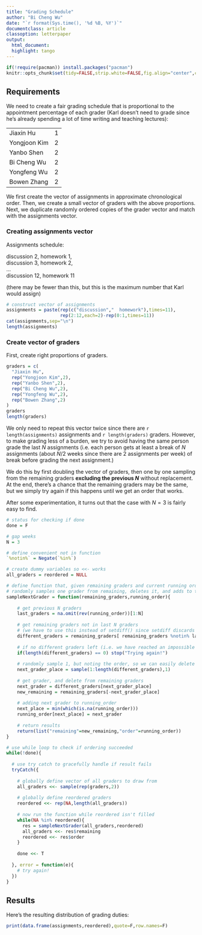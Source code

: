 ```yaml
---
title: "Grading Schedule"
author: "Bi Cheng Wu"
date: "`r format(Sys.time(), '%d %B, %Y')`"
documentclass: article
classoption: letterpaper
output:
  html_document:
  highlight: tango
---
```


```r
if(!require(pacman)) install.packages("pacman")
knitr::opts_chunk$set(tidy=FALSE,strip.white=FALSE,fig.align="center",comment=" #")
```

## Requirements

We need to create a fair grading schedule that is proportional to the appointment percentage of each grader (Karl doesn't need to grade since he's already spending a lot of time writing and teaching lectures):

|              |   |
|--------------|---|
| Jiaxin Hu    | 1 |
| Yongjoon Kim | 2 |
| Yanbo Shen   | 2 |
| Bi Cheng Wu  | 2 |
| Yongfeng Wu  | 2 |
| Bowen Zhang  | 2 |

We first create the vector of assignments in approximate chronological order. Then, we create a small vector of graders with the above proportions. Next, we duplicate randomly ordered copies of the grader vector and match with the assignments vector.

### Creating assignments vector

Assignments schedule:

discussion 2, homework 1,    
discussion 3, homework 2,    
...    
discussion 12, homework 11

(there may be fewer than this, but this is the maximum number that Karl would assign)

```r
# construct vector of assignments
assignments = paste(rep(c("discussion","  homework"),times=11),
                    rep(2:12,each=2)-rep(0:1,times=11))
cat(assignments,sep="\n")
length(assignments)
```

### Create vector of graders

First, create right proportions of graders.

```r
graders = c(
  "Jiaxin Hu",
  rep("Yongjoon Kim",2),
  rep("Yanbo Shen",2),
  rep("Bi Cheng Wu",2),
  rep("Yongfeng Wu",2),
  rep("Bowen Zhang",2)
)
graders
length(graders)
```

We only need to repeat this vector twice since there are `r length(assignments)` assignments and `r length(graders)` graders. However, to make grading less of a burden, we try to avoid having the same person grade the last $N$ assignments (i.e. each person gets at least a break of $N$ assignments (about $N/2$ weeks since there are 2 assignments per week) of break before grading the next assignment.)

We do this by first doubling the vector of graders, then one by one sampling from the remaining graders **excluding the previous $N$** without replacement. At the end, there's a chance that the remaining graders may be the same, but we simply try again if this happens until we get an order that works.

After some experimentation, it turns out that the case with $N=3$ is fairly easy to find.

```r
# status for checking if done
done = F

# gap weeks
N = 3

# define convenient not in function
`%notin%` = Negate(`%in%`)

# create dummy variables so <<- works
all_graders = reordered = NULL

# define function that, given remaining graders and current running order,
# randomly samples one grader from remaining, deletes it, and adds to the running order
sampleNextGrader = function(remaining_graders,running_order){
    
    # get previous N graders
    last_graders = na.omit(rev(running_order))[1:N]
    
    # get remaining graders not in last N graders
    # (we have to use this instead of setdiff() since setdiff discards duplicates)
    different_graders = remaining_graders[ remaining_graders %notin% last_graders]
    
    # if no different graders left (i.e. we have reached an impossible case), halt and try again
    if(length(different_graders) == 0) stop("Trying again!")
    
    # randomly sample 1, but noting the order, so we can easily delete it
    next_grader_place = sample(1:length(different_graders),1)
    
    # get grader, and delete from remaining graders
    next_grader = different_graders[next_grader_place]
    new_remaining = remaining_graders[-next_grader_place]
    
    # adding next grader to running_order
    next_place = min(which(is.na(running_order)))
    running_order[next_place] = next_grader
    
    # return results
    return(list("remaining"=new_remaining,"order"=running_order))
}

# use while loop to check if ordering succeeded
while(!done){
  
  # use try catch to gracefully handle if result fails
  tryCatch({
    
    # globally define vector of all graders to draw from
    all_graders <<- sample(rep(graders,2))
    
    # globally define reordered graders
    reordered <<- rep(NA,length(all_graders))
    
    # now run the function while reordered isn't filled
    while(NA %in% reordered){
      res = sampleNextGrader(all_graders,reordered)
      all_graders <<- res$remaining
      reordered <<- res$order
    }
    
    done <<- T
    
  }, error = function(e){
    # try again!
  })
}

```

## Results

Here's the resulting distribution of grading duties:

```r
print(data.frame(assignments,reordered),quote=F,row.names=F)
```

